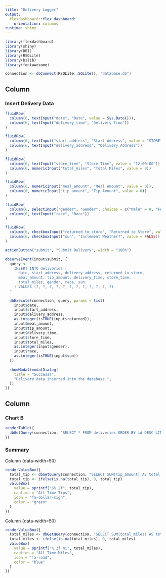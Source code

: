 ```yaml
---
title: "Delivery Logger"
output: 
  flexdashboard::flex_dashboard:
    orientation: columns
runtime: shiny
---
```


```r
library(flexdashboard)
library(shiny)
library(DBI)
library(RSQLite)
library(bslib)
library(fontawesome)

connection <- dbConnect(RSQLite::SQLite(), "database.db")
```

## Column {data-width="650"}

### Insert Delivery Data

```r
fluidRow(
  column(6, textInput("date", "Date", value = Sys.Date())),
  column(6, textInput("delivery_time", "Delivery Time"))
)

fluidRow(
  column(6, textInput("start_address", "Start Address", value = "STORE")),
  column(6, textInput("delivery_address", "Delivery Address"))
)

fluidRow(
  column(6, textInput("store_time", "Store Time", value = "12:00:00")),
  column(6, numericInput("total_miles", "Total Miles", value = 0))
)

fluidRow(
  column(6, numericInput("meal_amount", "Meal Amount", value = 0)),
  column(6, numericInput("tip_amount", "Tip Amount", value = 0))
)

fluidRow(
  column(6, selectInput("gender", "Gender", choices = c("Male" = 0, "Female" = 1))),
  column(6, textInput("race", "Race"))
)

fluidRow(
  column(6, checkboxInput("returned_to_store", "Returned to Store", value = TRUE)),
  column(6, checkboxInput("sun", "Inclement Weather?", value = FALSE))
)

actionButton("submit", "Submit Delivery", width = "100%")
```

```r
observeEvent(input$submit, {
  query <- "
    INSERT INTO deliveries (
      date, start_address, delivery_address, returned_to_store,
      meal_amount, tip_amount, delivery_time, store_time,
      total_miles, gender, race, sun
    ) VALUES (?, ?, ?, ?, ?, ?, ?, ?, ?, ?, ?, ?)
  "
  
  dbExecute(connection, query, params = list(
    input$date,
    input$start_address,
    input$delivery_address,
    as.integer(isTRUE(input$returned)),
    input$meal_amount,
    input$tip_amount,
    input$delivery_time,
    input$store_time,
    input$total_miles,
    as.integer(input$gender),
    input$race,
    as.integer(isTRUE(input$sun))
  ))
  
  showModal(modalDialog(
    title = "Success!",
    "Delivery data inserted into the database.",
  ))
})
```

## Column {data-width="350"}

### Chart B

```r
renderTable({
  dbGetQuery(connection, "SELECT * FROM deliveries ORDER BY id DESC LIMIT 5")
})
```

### Summary {.row}

Column {data-width=50}

```r
renderValueBox({
  total_tip <- dbGetQuery(connection, "SELECT SUM(tip_amount) AS total FROM deliveries")$total
  total_tip <- ifelse(is.na(total_tip), 0, total_tip)
  valueBox(
    value = sprintf("$%.2f", total_tip),
    caption = "All Time Tips",
    icon = "fa-dollar-sign",
    color = "green"
  )
})
```

Column {data-width=50}

```r
renderValueBox({
  total_miles <- dbGetQuery(connection, "SELECT SUM(total_miles) AS total FROM deliveries")$total
  total_miles <- ifelse(is.na(total_miles), 0, total_miles)
  valueBox(
    value = sprintf("%.2f mi", total_miles),
    caption = "All Time Miles",
    icon = "fa-road",
    color = "blue"
  )
})
```
